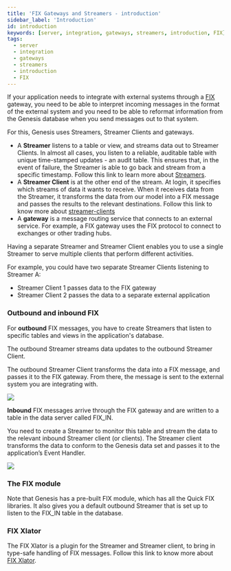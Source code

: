 ```yaml
---
title: 'FIX Gateways and Streamers - introduction'
sidebar_label: 'Introduction'
id: introduction
keywords: [server, integration, gateways, streamers, introduction, FIX]
tags:
  - server
  - integration
  - gateways
  - streamers
  - introduction
  - FIX
---
```

If your application needs to integrate with external systems through a [FIX](https://www.fixtrading.org/) gateway, you need to be able to interpret incoming messages in the format of the external system and you need to be able to reformat information from the Genesis database when you send messages out to that system.

For this, Genesis uses Streamers, Streamer Clients and gateways.

* A **Streamer** listens to a table or view, and streams data out to Streamer Clients. In almost all cases, you listen to a reliable, auditable table with unique time-stamped updates - an audit table. This ensures that, in the event of failure, the Streamer is able to go back and stream from a specific timestamp.
  Follow this link to learn more about [Streamers](/03_server/10_integration/04_gateways-and-streamers/03_streamer.mdx).
* A **Streamer Client** is at the other end of the stream. At login, it specifies which streams of data it wants to receive. When it receives data from the Streamer, it transforms the data from our model into a FIX message and passes the results to the relevant destinations.
  Follow this link to know more about [streamer-clients](/03_server/10_integration/04_gateways-and-streamers/04_streamer-client.mdx)
* A **gateway** is a message routing service that connects to an external service. For example, a FIX gateway uses the FIX protocol to connect to exchanges or other trading hubs.

Having a separate Streamer and Streamer Client enables you to use a single Streamer to serve multiple clients that perform different activities.

For example, you could have two separate Streamer Clients listening to Streamer A:

* Streamer Client 1 passes data to the FIX gateway
* Streamer Client 2 passes the data to a separate external application

### Outbound and inbound FIX

For **outbound** FIX messages, you have to create Streamers that listen to specific tables and views in the application's database.

The outbound Streamer streams data updates to the outbound Streamer Client.

The outbound Streamer Client transforms the data into a FIX message, and passes it to the FIX gateway. From there, the message is sent to the external system you are integrating with.

![](/img/fixout.png)

**Inbound** FIX messages arrive through the FIX gateway and are written to a table in the data server called FIX_IN.

You need to create a Streamer to monitor this table and stream the data to the relevant inbound Streamer client (or clients). The Streamer client transforms the data to conform to the Genesis data set and passes it to the application’s Event Handler.

![](/img/fixin.png)

### The FIX module

Note that Genesis has a pre-built FIX module, which has all the Quick FIX libraries. It also gives you a default outbound Streamer that is set up to listen to the FIX_IN table in the database.

### FIX Xlator
The FIX Xlator is a plugin for the Streamer and Streamer client, to bring in type-safe handling of FIX messages.
Follow this link to know more about [FIX Xlator](/03_server/10_integration/04_gateways-and-streamers/05_fix-xlator.mdx).

